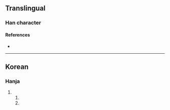 {{character info}}
==Translingual==

===Han character===
{{Han char|rn=5|rad=乙|as=05|sn=6|four=46717|canj=KRN|ids=⿱加乙}}

====References====
* {{Han ref|kx=0084.141|dkj=00185|dj=0171.160|hdz=10053.111|uh=4E6B|ud=20075}}

----

==Korean==

===Hanja===
{{ko-hanja|[[땅]] [[이름]]|갈}}

# {{n-g|Only used in native place names.}}
## {{uxi|ko|'''乫'''串里 ('''갈'''곶리)|tr=[[w:ko:갈곶리|'''Gal'''got-ri]]|a placename in [[w:Geoje|Geoje]], South Korea}}
## {{uxi|ko|新'''乫'''坡鎭 (신'''갈'''파진)|tr=[[w:ko:신갈파진|Sin'''gal'''pajin]]|a placename in [[w:Kimjongsuk County|Kimjongsuk County]], North Korea}}